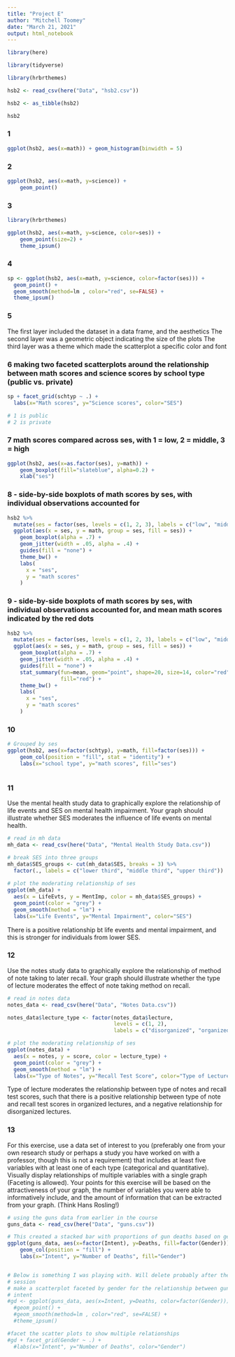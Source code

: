 ```yaml
---
title: "Project E"
author: "Mitchell Toomey"
date: "March 21, 2021"
output: html_notebook
---
```


```r
library(here)

library(tidyverse)

library(hrbrthemes)

hsb2 <- read_csv(here("Data", "hsb2.csv"))

hsb2 <- as_tibble(hsb2)

hsb2
```

### 1

```r

ggplot(hsb2, aes(x=math)) + geom_histogram(binwidth = 5)

```


### 2

```r
ggplot(hsb2, aes(x=math, y=science)) + 
    geom_point()
```


### 3

```r
library(hrbrthemes)

ggplot(hsb2, aes(x=math, y=science, color=ses)) + 
    geom_point(size=2) +
    theme_ipsum()
```

### 4

```r

sp <- ggplot(hsb2, aes(x=math, y=science, color=factor(ses))) +
  geom_point() +
  geom_smooth(method=lm , color="red", se=FALSE) +
  theme_ipsum()

```


### 5

The first layer included the dataset in a data frame, and the aesthetics
The second layer was a geometric object indicating the size of the plots 
The third layer was a theme which made the scatterplot a specific color and font 

### 6 making two faceted scatterplots around the relationship between math scores and science scores by school type (public vs. private) 

```r
sp + facet_grid(schtyp ~ .) +
  labs(x="Math scores", y="Science scores", color="SES")

# 1 is public
# 2 is private
```

### 7 math scores compared across ses, with 1 = low, 2 = middle, 3 = high

```r

ggplot(hsb2, aes(x=as.factor(ses), y=math)) + 
    geom_boxplot(fill="slateblue", alpha=0.2) + 
    xlab("ses")

```

### 8 - side-by-side boxplots of math scores by ses, with individual observations accounted for

```r

hsb2 %>%
  mutate(ses = factor(ses, levels = c(1, 2, 3), labels = c("low", "middle", "high"))) %>% 
  ggplot(aes(x = ses, y = math, group = ses, fill = ses)) +
    geom_boxplot(alpha = .7) +
    geom_jitter(width = .05, alpha = .4) +
    guides(fill = "none") +
    theme_bw() +
    labs(
      x = "ses",
      y = "math scores"
    )
```

### 9 - side-by-side boxplots of math scores by ses, with individual observations accounted for, and mean math scores indicated by the red dots

```r

hsb2 %>%
  mutate(ses = factor(ses, levels = c(1, 2, 3), labels = c("low", "middle", "high"))) %>% 
  ggplot(aes(x = ses, y = math, group = ses, fill = ses)) +
    geom_boxplot(alpha = .7) +
    geom_jitter(width = .05, alpha = .4) +
    guides(fill = "none") +
    stat_summary(fun=mean, geom="point", shape=20, size=14, color="red",
                 fill="red") +
    theme_bw() +
    labs(
      x = "ses",
      y = "math scores"
    )

```

### 10

```r

# Grouped by ses
ggplot(hsb2, aes(x=factor(schtyp), y=math, fill=factor(ses))) + 
    geom_col(position = "fill", stat = "identity") +
    labs(x="school type", y="math scores", fill="ses") 



```


### 11
Use the mental health study data to graphically explore the relationship of life events and SES on mental health impairment. Your graph should illustrate whether SES moderates the influence of life events on mental health.

```r
# read in mh data
mh_data <- read_csv(here("Data", "Mental Health Study Data.csv"))

# break SES into three groups
mh_data$SES_groups <- cut(mh_data$SES, breaks = 3) %>% 
  factor(., labels = c("lower third", "middle third", "upper third"))
  
# plot the moderating relationship of ses
ggplot(mh_data) +
  aes(x = LifeEvts, y = MentImp, color = mh_data$SES_groups) +
  geom_point(color = "grey") +
  geom_smooth(method = "lm") +
  labs(x="Life Events", y="Mental Impairment", color="SES") 


```
There is a positive relationship bt life events and mental impairment, and this
is stronger for individuals from lower SES. 

### 12
Use the notes study data to graphically explore the relationship of 
method of note taking to later recall. Your graph should illustrate whether 
the type of lecture moderates the effect of note taking method on recall.

```r
# read in notes data
notes_data <- read_csv(here("Data", "Notes Data.csv"))

notes_data$lecture_type <- factor(notes_data$lecture,
                                  levels = c(1, 2),
                                  labels = c("disorganized", "organized"))

# plot the moderating relationship of ses
ggplot(notes_data) +
  aes(x = notes, y = score, color = lecture_type) +
  geom_point(color = "grey") +
  geom_smooth(method = "lm") +
  labs(x="Type of Notes", y="Recall Test Score", color="Type of Lecture") 

```
Type of lecture moderates the relationship between type of notes and recall
test scores, such that there is a positive relationship between type of note 
and recall test scores in organized lectures, and a negative relationship for
disorganized lectures. 

### 13 

For this exercise, use a data set of interest to you 
(preferably one from your own research study or perhaps a study you have worked 
on with a professor, though this is not a requirement) that includes at least 
five variables with at least one of each type (categorical and quantitative). 
Visually display relationships of multiple variables with a 
single graph (Faceting is allowed). Your points for this exercise will be based 
on the attractiveness of your graph, the number of variables you were able to 
informatively include, and the amount of information that can be extracted 
from your graph. (Think Hans Rosling!)

```r
# using the guns data from earlier in the course
guns_data <- read_csv(here("Data", "guns.csv"))

# This created a stacked bar with proportions of gun deaths based on gender
ggplot(guns_data, aes(x=factor(Intent), y=Deaths, fill=factor(Gender))) + 
    geom_col(position = "fill") +
    labs(x="Intent", y="Number of Deaths", fill="Gender") 


# Below is something I was playing with. Will delete probably after the tutorial
# session
# make a scatterplot faceted by gender for the relationship between gun deaths and
# intent
#gd <- ggplot(guns_data, aes(x=Intent, y=Deaths, color=factor(Gender))) +
  #geom_point() +
  #geom_smooth(method=lm , color="red", se=FALSE) +
  #theme_ipsum()

#facet the scatter plots to show multiple relationships
#gd + facet_grid(Gender ~ .) +
  #labs(x="Intent", y="Number of Deaths", color="Gender")
```

